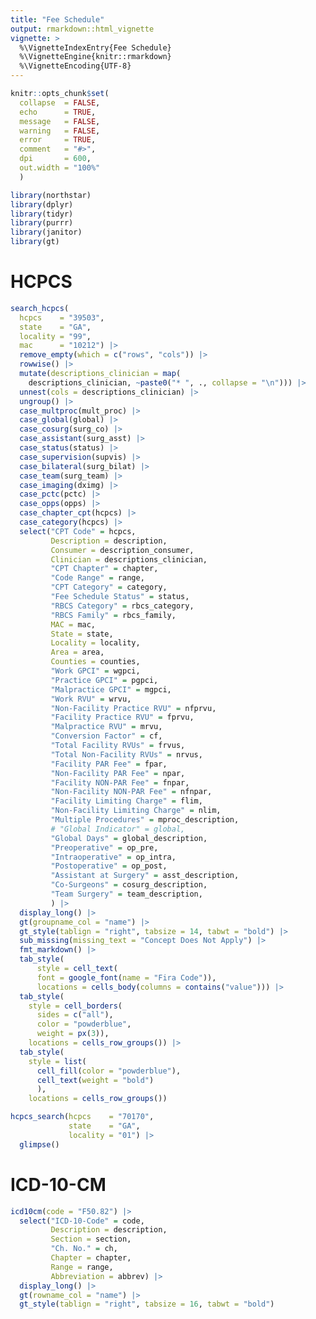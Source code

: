 ```yaml
---
title: "Fee Schedule"
output: rmarkdown::html_vignette
vignette: >
  %\VignetteIndexEntry{Fee Schedule}
  %\VignetteEngine{knitr::rmarkdown}
  %\VignetteEncoding{UTF-8}
---
```


```r
knitr::opts_chunk$set(
  collapse  = FALSE,
  echo      = TRUE,
  message   = FALSE, 
  warning   = FALSE,
  error     = TRUE,
  comment   = "#>",
  dpi       = 600, 
  out.width = "100%"
  )

library(northstar)
library(dplyr)
library(tidyr)
library(purrr)
library(janitor)
library(gt)
```

# HCPCS

```r
search_hcpcs(
  hcpcs    = "39503", 
  state    = "GA", 
  locality = "99",
  mac      = "10212") |> 
  remove_empty(which = c("rows", "cols")) |>
  rowwise() |>
  mutate(descriptions_clinician = map(
    descriptions_clinician, ~paste0("* ", ., collapse = "\n"))) |>
  unnest(cols = descriptions_clinician) |>
  ungroup() |> 
  case_multproc(mult_proc) |>
  case_global(global) |>
  case_cosurg(surg_co) |>
  case_assistant(surg_asst) |>
  case_status(status) |>
  case_supervision(supvis) |>
  case_bilateral(surg_bilat) |>
  case_team(surg_team) |>
  case_imaging(dximg) |>
  case_pctc(pctc) |>
  case_opps(opps) |>
  case_chapter_cpt(hcpcs) |> 
  case_category(hcpcs) |>
  select("CPT Code" = hcpcs,
         Description = description,
         Consumer = description_consumer,
         Clinician = descriptions_clinician,
         "CPT Chapter" = chapter,
         "Code Range" = range,
         "CPT Category" = category,
         "Fee Schedule Status" = status,
         "RBCS Category" = rbcs_category,
         "RBCS Family" = rbcs_family,
         MAC = mac,
         State = state,
         Locality = locality,
         Area = area,
         Counties = counties,
         "Work GPCI" = wgpci,
         "Practice GPCI" = pgpci,
         "Malpractice GPCI" = mgpci,
         "Work RVU" = wrvu,
         "Non-Facility Practice RVU" = nfprvu,
         "Facility Practice RVU" = fprvu,
         "Malpractice RVU" = mrvu,
         "Conversion Factor" = cf,
         "Total Facility RVUs" = frvus,
         "Total Non-Facility RVUs" = nrvus,
         "Facility PAR Fee" = fpar,
         "Non-Facility PAR Fee" = npar,
         "Facility NON-PAR Fee" = fnpar,
         "Non-Facility NON-PAR Fee" = nfnpar,
         "Facility Limiting Charge" = flim,
         "Non-Facility Limiting Charge" = nlim,
         "Multiple Procedures" = mproc_description,
         # "Global Indicator" = global,
         "Global Days" = global_description,
         "Preoperative" = op_pre,
         "Intraoperative" = op_intra,
         "Postoperative" = op_post,
         "Assistant at Surgery" = asst_description,
         "Co-Surgeons" = cosurg_description,
         "Team Surgery" = team_description,
         ) |>
  display_long() |>
  gt(groupname_col = "name") |>
  gt_style(tablign = "right", tabsize = 14, tabwt = "bold") |> 
  sub_missing(missing_text = "Concept Does Not Apply") |> 
  fmt_markdown() |> 
  tab_style(
      style = cell_text(
      font = google_font(name = "Fira Code")),
      locations = cells_body(columns = contains("value"))) |>
  tab_style(
    style = cell_borders(
      sides = c("all"),
      color = "powderblue",
      weight = px(3)),
    locations = cells_row_groups()) |>
  tab_style(
    style = list(
      cell_fill(color = "powderblue"),
      cell_text(weight = "bold")
      ),
    locations = cells_row_groups())
```


```r
hcpcs_search(hcpcs    = "70170", 
             state    = "GA", 
             locality = "01") |> 
  glimpse()
```


# ICD-10-CM

```r
icd10cm(code = "F50.82") |> 
  select("ICD-10-Code" = code, 
         Description = description, 
         Section = section,
         "Ch. No." = ch,
         Chapter = chapter, 
         Range = range, 
         Abbreviation = abbrev) |> 
  display_long() |>
  gt(rowname_col = "name") |>
  gt_style(tablign = "right", tabsize = 16, tabwt = "bold")
```

